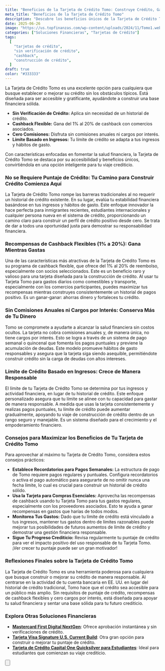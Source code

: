 ```yaml
---
title: "Beneficios de la Tarjeta de Crédito Tomo: Construye Crédito, Gana Recompensas, Sin Comisiones"
meta_title: "Beneficios de la Tarjeta de Crédito Tomo"
description: "Descubre los beneficios únicos de la Tarjeta de Crédito Tomo: no se requiere historial de crédito, recompensas de cashback flexibles y cero comisiones anuales. Comienza a construir tu historial de crédito hoy."
date: 2025-06-26
image: "https://us.topfinanzas.com/wp-content/uploads/2024/11/Tomo1.webp"
categories: ["Soluciones Financieras", "Tarjetas de Crédito"]
tags:
  [
    "tarjetas de crédito",
    "sin verificación de crédito",
    "cashback",
    "construcción de crédito",
  ]
draft: true
color: "#333333"
---
```


La Tarjeta de Crédito Tomo es una excelente opción para cualquiera que busque establecer o mejorar su crédito sin los obstáculos típicos. Está diseñada para ser accesible y gratificante, ayudándote a construir una base financiera sólida.

- **Sin Verificación de Crédito:** Aplica sin necesidad de un historial de crédito.
- **Cashback Flexible:** Gana del 1% al 20% de cashback con comercios asociados.
- **Cero Comisiones:** Disfruta sin comisiones anuales ni cargos por interés.
- **Límite Basado en Ingresos:** Tu límite de crédito se adapta a tus ingresos y hábitos de gasto.

Con características enfocadas en fomentar la salud financiera, la Tarjeta de Crédito Tomo se destaca por su accesibilidad y beneficios únicos, convirtiéndola en una opción inteligente para tu viaje crediticio.

### No se Requiere Puntaje de Crédito: Tu Camino para Construir Crédito Comienza Aquí

La Tarjeta de Crédito Tomo rompe las barreras tradicionales al no requerir un historial de crédito existente. En su lugar, evalúa tu estabilidad financiera basándose en tus ingresos y hábitos de gasto. Este enfoque innovador la hace perfecta para inmigrantes recientes, estudiantes internacionales y cualquier persona nueva en el sistema de crédito, proporcionando un camino claro para construir un perfil de crédito positivo desde cero. Se trata de dar a todos una oportunidad justa para demostrar su responsabilidad financiera.

### Recompensas de Cashback Flexibles (1% a 20%): Gana Mientras Gastas

Una de las características más atractivas de la Tarjeta de Crédito Tomo es su programa de cashback flexible, que ofrece del 1% al 20% de reembolso, especialmente con socios seleccionados. Este es un beneficio raro y valioso para una tarjeta diseñada para la construcción de crédito. Al usar tu Tarjeta Tomo para gastos diarios como comestibles y transporte, especialmente con los comercios participantes, puedes maximizar tus recompensas mientras construyes consistentemente un historial de pagos positivo. Es un ganar-ganar: ahorras dinero y fortaleces tu crédito.

### Sin Comisiones Anuales ni Cargos por Interés: Conserva Más de Tu Dinero

Tomo se compromete a ayudarte a alcanzar la salud financiera sin costos ocultos. La tarjeta no cobra comisiones anuales y, de manera única, no tiene cargos por interés. Esto se logra a través de un sistema de pago semanal o quincenal que fomenta los pagos puntuales y previene la acumulación de deudas. Este modelo promueve hábitos de gasto responsables y asegura que la tarjeta siga siendo asequible, permitiéndote construir crédito sin la carga de deudas con altos intereses.

### Límite de Crédito Basado en Ingresos: Crece de Manera Responsable

El límite de tu Tarjeta de Crédito Tomo se determina por tus ingresos y actividad financiera, en lugar de tu historial de crédito. Este enfoque personalizado asegura que tu límite se alinee con tu capacidad para gastar de manera responsable. A medida que usas la tarjeta consistentemente y realizas pagos puntuales, tu límite de crédito puede aumentar gradualmente, apoyando tu viaje de construcción de crédito dentro de un rango seguro y manejable. Es un sistema diseñado para el crecimiento y el empoderamiento financiero.

### Consejos para Maximizar los Beneficios de Tu Tarjeta de Crédito Tomo

Para aprovechar al máximo tu Tarjeta de Crédito Tomo, considera estos consejos prácticos:

- **Establece Recordatorios para Pagos Semanales:** La estructura de pago de Tomo requiere pagos regulares y puntuales. Configura recordatorios o activa el pago automático para asegurarte de no omitir nunca una fecha límite, lo cual es crucial para construir un historial de crédito sólido.
- **Usa la Tarjeta para Compras Esenciales:** Aprovecha las recompensas de cashback usando tu Tarjeta Tomo para tus gastos regulares, especialmente con los proveedores asociados. Esto te ayuda a ganar recompensas en gastos que harías de todos modos.
- **Monitorea Tus Gastos:** Dado que tu límite de crédito está vinculado a tus ingresos, mantener tus gastos dentro de límites razonables puede mejorar tus posibilidades de futuros aumentos de límite de crédito y demostrar una gestión financiera responsable.
- **Sigue Tu Progreso Crediticio:** Revisa regularmente tu puntaje de crédito para ver el impacto positivo del uso responsable de tu Tarjeta Tomo. ¡Ver crecer tu puntaje puede ser un gran motivador!

### Reflexiones Finales sobre la Tarjeta de Crédito Tomo

La Tarjeta de Crédito Tomo es una herramienta poderosa para cualquiera que busque construir o mejorar su crédito de manera responsable. Al centrarse en la actividad de tu cuenta bancaria en EE. UU. en lugar del historial de crédito tradicional, Tomo hace que el crédito sea accesible para un público más amplio. Sin requisitos de puntaje de crédito, recompensas de cashback flexibles y cero cargos por interés, está diseñada para apoyar tu salud financiera y sentar una base sólida para tu futuro crediticio.

<AdZone id="us_site_4" />

### Explora Otras Soluciones Financieras

- [**Mastercard First Digital NextGen**](/financial-solutions/first-digital-nextgen-mastercard-benefits): Ofrece aprobación instantánea y sin verificaciones de crédito.
- [**Tarjeta Visa Signature U.S. Current Build**](/financial-solutions/visa-signature-us-current-build-credit-card-benefits): Otra gran opción para construir o mejorar tu puntaje de crédito.
- [**Tarjeta de Crédito Capital One Quicksilver para Estudiantes**](/financial-solutions/capital-one-quicksilver-student-credit-card-benefits): Ideal para estudiantes que comienzan su viaje crediticio.

<Button
  label="Ver Requisitos"
  link="/financial-solutions/tomo-credit-card-requirements"
/>
